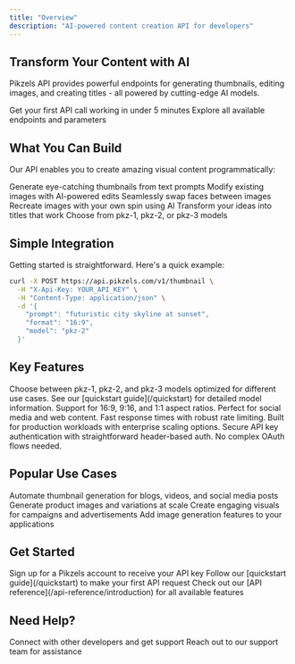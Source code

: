 ```yaml
---
title: "Overview"
description: "AI-powered content creation API for developers"
---
```


## Transform Your Content with AI

Pikzels API provides powerful endpoints for generating thumbnails, editing images, and creating titles - all powered by cutting-edge AI models.

<CardGroup cols={2}>
  <Card
    title="Quick Start"
    icon="rocket"
    href="/quickstart"
    color="#2cfbcd"
  >
    Get your first API call working in under 5 minutes
  </Card>
  <Card
    title="API Reference"
    icon="code"
    href="/api-reference/introduction"
    color="#2cfbcd"
  >
    Explore all available endpoints and parameters
  </Card>
</CardGroup>

## What You Can Build

Our API enables you to create amazing visual content programmatically:

<Columns cols={3}>
  <Card title="Thumbnails" icon="image">
    Generate eye-catching thumbnails from text prompts
  </Card>
  <Card title="Image Editing" icon="wand-magic-sparkles">
    Modify existing images with AI-powered edits
  </Card>
  <Card title="Face Swapping" icon="face-smile">
    Seamlessly swap faces between images
  </Card>
  <Card title="Image Recreation" icon="arrows-rotate">
    Recreate images with your own spin using AI
  </Card>
  <Card title="Title Generation" icon="heading">
    Transform your ideas into titles that work
  </Card>
  <Card title="Multiple Models" icon="microchip">
    Choose from pkz-1, pkz-2, or pkz-3 models
  </Card>
</Columns>

## Simple Integration

Getting started is straightforward. Here's a quick example:

```bash
curl -X POST https://api.pikzels.com/v1/thumbnail \
  -H "X-Api-Key: YOUR_API_KEY" \
  -H "Content-Type: application/json" \
  -d '{
    "prompt": "futuristic city skyline at sunset",
    "format": "16:9",
    "model": "pkz-2"
  }'
```

## Key Features

<AccordionGroup>
  <Accordion title="Multiple AI Models" icon="brain">
    Choose between pkz-1, pkz-2, and pkz-3 models optimized for different use cases. See our [quickstart guide](/quickstart) for detailed model information.
  </Accordion>
  <Accordion title="Flexible Formats" icon="aspect-ratio">
    Support for 16:9, 9:16, and 1:1 aspect ratios. Perfect for social media and web content.
  </Accordion>
  <Accordion title="High Performance" icon="bolt">
    Fast response times with robust rate limiting. Built for production workloads with enterprise scaling options.
  </Accordion>
  <Accordion title="Simple Authentication" icon="key">
    Secure API key authentication with straightforward header-based auth. No complex OAuth flows needed.
  </Accordion>
</AccordionGroup>

## Popular Use Cases

<CardGroup cols={2}>
  <Card title="Content Creation" icon="newspaper">
    Automate thumbnail generation for blogs, videos, and social media posts
  </Card>
  <Card title="E-commerce" icon="shopping-cart">
    Generate product images and variations at scale
  </Card>
  <Card title="Marketing" icon="bullhorn">
    Create engaging visuals for campaigns and advertisements
  </Card>
  <Card title="App Development" icon="mobile">
    Add image generation features to your applications
  </Card>
</CardGroup>

## Get Started

<Steps>
  <Step title="Get Your API Key">
    Sign up for a Pikzels account to receive your API key
  </Step>
  <Step title="Make Your First Call">
    Follow our [quickstart guide](/quickstart) to make your first API request
  </Step>
  <Step title="Explore Endpoints">
    Check out our [API reference](/api-reference/introduction) for all available features
  </Step>
</Steps>

## Need Help?

<CardGroup cols={2}>
  <Card
    title="Join Our Community"
    icon="discord"
    href="https://go.pikzels.com/discord"
  >
    Connect with other developers and get support
  </Card>
  <Card
    title="Contact Support"
    icon="envelope"
    href="mailto:support@pikzels.com"
  >
    Reach out to our support team for assistance
  </Card>
</CardGroup>
